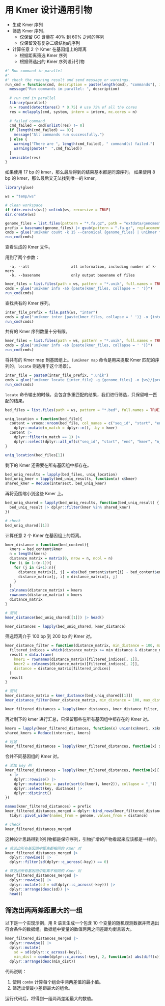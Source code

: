 # 用 Kmer 设计通用引物

- 生成 Kmer 序列
- 筛选 Kmer 序列，
  - 仅保留 GC 含量在 40% 到 60% 之间的序列
  - 仅保留没有复杂二级结构的序列
- 计算任意 2 个 Kmer 在基因组上的距离
  - 根据距离筛选 Kmer 序列
  - 根据筛选出的 Kmer 序列设计引物



```r
#' Run command in parallel
#' 
#' check the running result and send message or warnings.
run_cmd = function(cmd, description = paste(length(cmd), "commands"), intern = FALSE){
  message("Run commands in parallel: ", description)
  
  # run cmd in parallel
  library(parallel)
  n = round(detectCores() * 0.75) # use 75% of all the cores
  res = mclapply(cmd, system, intern = intern, mc.cores = n)
  
  # failed command
  cmd_failed = cmd[unlist(res) != 0]
  if (length(cmd_failed) == 0){
    message("All commands run successfully.")
  } else {
    warning("There are ", length(cmd_failed), " command(s) failed.")
    warning(paste("  ",cmd_failed))
  }
  invisible(res)
}
```

如果使用 17 bp 的 kmer，那么最后得到的结果基本都是同源序列。 如果使用 8 bp 的 kmer，那么最后又无法找到唯一的 kmer。

```r
library(glue)

ws = "temp/ws"

# clean workspace
if (dir.exists(ws)) unlink(ws, recursive = TRUE)
dir.create(ws)

genome_files = list.files(pattern = "*.fa.gz", path = "extdata/genomes", full.names = TRUE)
prefix = basename(genome_files) |> gsub(pattern = ".fa.gz", replacement = "")
cmds = glue("unikmer count -k 15 --canonical {genome_files} | unikmer filter | unikmer sort -o {ws}/{prefix}")
run_cmd(cmds)
```

查看生成的 Kmer 文件。

用到了两个参数：

```
  -a, --all                   all information, including number of k-mers
  -b, --basename              only output basename of files
```

```r
kmer_files = list.files(path = ws, pattern = "*.unik", full.names = TRUE)
cmds = glue("unikmer info -ab {paste(kmer_files, collapse = ' ')}")
run_cmd(cmds)
```

查找共有的 Kmer 序列。

```r
inter_file_prefix = file.path(ws, "inter")
cmds = glue("unikmer inter {paste(kmer_files, collapse = ' ')} -o {inter_file_prefix}")
run_cmd(cmds)
```

共有的 Kmer 序列数量十分有限。

```r
kmer_files = list.files(path = ws, pattern = "*.unik", full.names = TRUE)
cmds = glue("unikmer info -ab {paste(kmer_files, collapse = ' ')}")
run_cmd(cmds)
```

将共有的 Kmer map 到基因组上。（`unikmer map` 命令是用来提取 Kmer 匹配的序列的，`locate` 则适用于这个场景）。

```r
inter_file = paste0(inter_file_prefix, ".unik")
cmds = glue("unikmer locate {inter_file} -g {genome_files} -o {ws}/{prefix}.bed")
run_cmd(cmds)
```

`locate` 命令输出的时候，会包含多重匹配的结果，我们进行筛选，只保留唯一匹配的结果。

```r
bed_files = list.files(path = ws, pattern = "*.bed", full.names = TRUE)

uniq_location = function(bed_file){
  content = vroom::vroom(bed_file, col_names = c("seq_id", "start", "end", "kmer", "score", "strand")) |> 
    dplyr::mutate(n_match = dplyr::n(), .by = kmer)
  content |> 
    dplyr::filter(n_match == 1) |> 
    dplyr::select(dplyr::all_of(c("seq_id", "start", "end", "kmer", "n_match")))
}

uniq_location(bed_files[1])
```

剩下的 Kmer 还需要在所有基因组中都存在。

```r
bed_uniq_results = lapply(bed_files, uniq_location)
bed_uniq_kmer = lapply(bed_uniq_results, function(x) x$kmer)
shared_kmer = Reduce(intersect, bed_uniq_kmer)
```

再将范围缩小到这些 Kmer 上。

```r
bed_uniq_shared = lapply(bed_uniq_results, function(bed_uniq_result) {
  bed_uniq_result |> dplyr::filter(kmer %in% shared_kmer)
})

# check
bed_uniq_shared[[1]]
```

计算任意 2 个 Kmer 在基因组上的距离。

```r
kmer_distance = function(bed_content){
  kmers = bed_content$kmer
  n = length(kmers)
  distance_matrix = matrix(0, nrow = n, ncol = n)
  for (i in 1:(n-1)){
    for (j in (i+1):n){
      distance_matrix[i, j] = abs(bed_content$start[i] - bed_content$end[j])
      distance_matrix[j, i] = distance_matrix[i, j]
    }
  }
  colnames(distance_matrix) = kmers
  rownames(distance_matrix) = kmers
  distance_matrix
}

# 测试
kmer_distance(bed_uniq_shared[[1]]) |> head()

kmer_distances = lapply(bed_uniq_shared, kmer_distance)
```

筛选距离介于 100 bp 到 200 bp 的 Kmer 对。

```r
kmer_distance_filter = function(distance_matrix, min_distance = 100, max_distance = 200){
  filtered_indices = which(distance_matrix >= min_distance & distance_matrix <= max_distance, arr.ind = TRUE)
  result = data.frame(
    kmer1 = rownames(distance_matrix)[filtered_indices[, 1]],
    kmer2 = colnames(distance_matrix)[filtered_indices[, 2]],
    distance = distance_matrix[filtered_indices]
  )
  result
}

# 测试
kmer_distance_matrix = kmer_distance(bed_uniq_shared[[1]])
kmer_distance_filter(kmer_distance_matrix, min_distance = 100, max_distance = 200)

kmer_filtered_distances = lapply(kmer_distances, kmer_distance_filter, min_distance = 100, max_distance = 200)
```

再对剩下的 kmer 进行汇总，只保留那些在所有基因组中都存在的 Kmer 对。

```r
kmers = lapply(kmer_filtered_distances, function(x) union(x$kmer1, x$kmer2))
shared_kmers = Reduce(intersect, kmers)

# 过滤
kmer_filtered_distances = lapply(kmer_filtered_distances, function(x) x |> dplyr::filter(kmer1 %in% shared_kmers & kmer2 %in% shared_kmers))
```


合并不同基因组的 Kmer 对。

```r
# 添加 key 列
kmer_filtered_distances = lapply(kmer_filtered_distances, function(x){
  x |> 
    dplyr::rowwise() |> 
    dplyr::mutate(key = paste(sort(c(kmer1, kmer2)), collapse = "_")) |> 
    dplyr::select(key, distance) |> 
    dplyr::distinct()
})

names(kmer_filtered_distances) = prefix
kmer_filtered_distances_merged = dplyr::bind_rows(kmer_filtered_distances, .id = "genome") |> 
  tidyr::pivot_wider(names_from = genome, values_from = distance)

# check
kmer_filtered_distances_merged
```

这种设计思路得到的引物都是保守序列，引物扩增的产物看起来应该都是一样的。

```r
# 筛选出所有基因组中距离都相同的 Kmer 对
kmer_filtered_distances_merged |> 
  dplyr::rowwise() |> 
  dplyr::filter(sd(dplyr::c_across(-key)) == 0)

# 筛选出所有基因组中距离不相同的 Kmer 对
kmer_filtered_distances_merged |> 
  dplyr::rowwise() |> 
  dplyr::mutate(sd = sd(dplyr::c_across(-key))) |> 
  dplyr::arrange(desc(sd)) |> 
  head()
```

## 筛选出两两差距最大的一组

以下是一个实现示例，用 R 语言生成一个包含 10 个变量的随机观测数据并筛选出符合条件的数据组。数据组中变量的数值两两之间差距均衡且较大。

```r
kmer_filtered_distances_merged |> 
  dplyr::rowwise() |> 
  dplyr::mutate(
    sd = sd(dplyr::c_across(-key)),
    min_dist = combn(dplyr::c_across(-key), 2, function(x) abs(diff(x))) |> min()) |> 
  dplyr::arrange(desc(min_dist))
```

代码说明：

1. 使用 `combn` 计算每个组合中两两差值的最小值。
2. 筛选出使最小差距最大的组合。

运行代码后，将得到一组两两差距最大的数值。